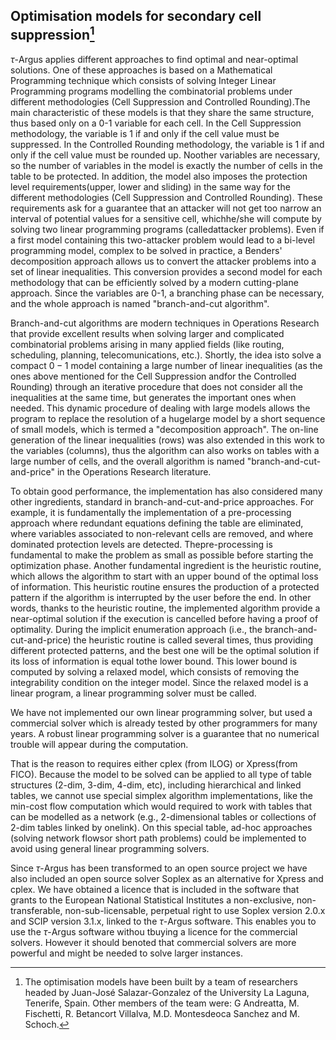 ## Optimisation models for secondary cell suppression[^10] {#sec-optimcellsuppression}

[^10]: The optimisation models have been built by a team of researchers headed by Juan-José Salazar-Gonzalez of the University La Laguna, Tenerife, Spain. Other members of the team were: G Andreatta, M. Fischetti, R. Betancort Villalva, M.D. Montesdeoca Sanchez and M. Schoch.

$\tau$-Argus applies different approaches to find optimal and near-optimal solutions. One of these approaches is based on a Mathematical Programming technique which consists of solving Integer Linear Programming programs modelling the combinatorial problems under different methodologies (Cell Suppression and Controlled Rounding).The main characteristic of these models is that they share the same structure, thus based only on a $0$-$1$ variable for each cell. In the Cell Suppression methodology, the variable is $1$ if and only if the cell value must be suppressed. In the Controlled Rounding methodology, the variable is $1$ if and only if the cell value must be rounded up. Noother variables are necessary, so the number of variables in the model is exactly the number of cells in the table to be protected. In addition, the model also imposes the protection level requirements(upper, lower and sliding) in the same way for the different methodologies (Cell Suppression and Controlled Rounding). These requirements ask for a guarantee that an attacker will not get too narrow an interval of potential values for a sensitive cell, whichhe/she will compute by solving two linear programming programs (calledattacker problems). Even if a first model containing this two-attacker problem would lead to a bi-level programming model, complex to be solved in practice, a Benders\' decomposition approach allows us to convert the attacker problems into a set of linear inequalities. This conversion provides a second model for each methodology that can be efficiently solved by a modern cutting-plane approach. Since the variables are 0-1, a branching phase can be necessary, and the whole approach is named \"branch-and-cut algorithm\".

Branch-and-cut algorithms are modern techniques in Operations Research that provide excellent results when solving larger and complicated combinatorial problems arising in many applied fields (like routing, scheduling, planning, telecomunications, etc.). Shortly, the idea isto solve a compact $0-1$ model containing a large number of linear inequalities (as the ones above mentioned for the Cell Suppression andfor the Controlled Rounding) through an iterative procedure that does not consider all the inequalities at the same time, but generates the important ones when needed. This dynamic procedure of dealing with large models allows the program to replace the resolution of a hugelarge model by a short sequence of small models, which is termed a \"decomposition approach\". The on-line generation of the linear inequalities (rows) was also extended in this work to the variables (columns), thus the algorithm can also works on tables with a large number of cells, and the overall algorithm is named \"branch-and-cut-and-price\" in the Operations Research literature.

To obtain good performance, the implementation has also considered many other ingredients, standard in branch-and-cut-and-price approaches. For example, it is fundamentally the implementation of a pre-processing approach where redundant equations defining the table are eliminated, where variables associated to non-relevant cells are removed, and where dominated protection levels are detected. Thepre-processing is fundamental to make the problem as small as possible before starting the optimization phase. Another fundamental ingredient is the heuristic routine, which allows the algorithm to start with an upper bound of the optimal loss of information. This heuristic routine ensures the production of a protected pattern if the algorithm is interrupted by the user before the end. In other words, thanks to the heuristic routine, the implemented algorithm provide a near-optimal solution if the execution is cancelled before having a proof of optimality. During the implicit enumeration approach (i.e., the branch-and-cut-and-price) the heuristic routine is called several times, thus providing different protected patterns, and the best one will be the optimal solution if its loss of information is equal tothe lower bound. This lower bound is computed by solving a relaxed model, which consists of removing the integrability condition on the integer model. Since the relaxed model is a linear program, a linear programming solver must be called.

We have not implemented our own linear programming solver, but used a commercial solver which is already tested by other programmers for many years. A robust linear programming solver is a guarantee that no numerical trouble will appear during the computation.

That is the reason to requires either cplex (from ILOG) or Xpress(from FICO). Because the model to be solved can be applied to all type of table structures (2-dim, 3-dim, 4-dim, etc), including hierarchical and linked tables, we cannot use special simplex algorithm implementations, like the min-cost flow computation which would required to work with tables that can be modelled as a network (e.g., 2-dimensional tables or collections of 2-dim tables linked by onelink). On this special table, ad-hoc approaches (solving network flowsor short path problems) could be implemented to avoid using general linear programming solvers.

Since $\tau$-Argus has been transformed to an open source project we have also included an open source solver Soplex as an alternative for Xpress and cplex. We have obtained a licence that is included in the software that grants to the European National Statistical Institutes a non-exclusive, non-transferable, non-sub-licensable, perpetual right to use Soplex version 2.0.x and SCIP version 3.1.x, linked to the $\tau$-Argus software. This enables you to use the $\tau$-Argus software withou tbuying a licence for the commercial solvers. However it should benoted that commercial solvers are more powerful and might be needed to solve larger instances.

